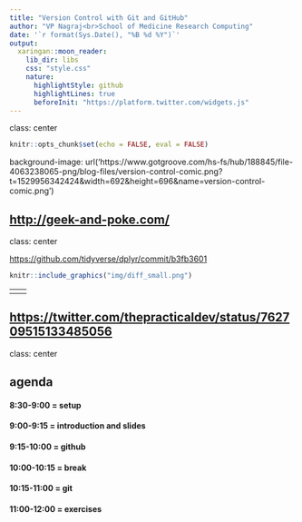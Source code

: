 ```yaml
---
title: "Version Control with Git and GitHub"
author: "VP Nagraj<br>School of Medicine Research Computing"
date: '`r format(Sys.Date(), "%B %d %Y")`'
output:
  xaringan::moon_reader:
    lib_dir: libs
    css: "style.css"
    nature:
      highlightStyle: github
      highlightLines: true
      beforeInit: "https://platform.twitter.com/widgets.js" 
---
```

class: center
```r
knitr::opts_chunk$set(echo = FALSE, eval = FALSE)
```
background-image: url('https://www.gotgroove.com/hs-fs/hub/188845/file-4063238065-png/blog-files/version-control-comic.png?t=1529956342424&width=692&height=696&name=version-control-comic.png')

<http://geek-and-poke.com/>
---
class: center

<https://github.com/tidyverse/dplyr/commit/b3fb3601>

```r
knitr::include_graphics("img/diff_small.png")
```

---
<table class="table">
  <tbody>
    <tr>
      <td><img src="img/git.svg" style="width:100px;height:100px;"></img></td>
      <td style = "padding-left:50px;"><h3>Git</h3></td>
      <td style = "padding-left:50px;">Version control software</td>
    </tr>
    <tr>
      <td><img src="img/github-desktop.png" style="width:100px;height:100px;"></img></td>
      <td style = "padding-left:50px;"><h3>GitHub Desktop</h3></td>
      <td style = "padding-left:50px;">Desktop client for using syncing files from your computer to GitHub</td>
    </tr>
    <tr>
      <td><img src="img/github.png" style="width:100px;height:100px;"></img></td>
      <td style = "padding-left:50px;"><h3>GitHub</h3></td>
      <td style = "padding-left:50px;">Website for hosting and managing Git repositories</td>
    </tr>
    <tr>
      <td><img src="img/bitbucket.png" style="width:100px;height:100px;"></img></td>
      <td style = "padding-left:50px;"><h3>Bitbucket</h3></td>
      <td style = "padding-left:50px;">Website for hosting and managing either Mercurial or Git repositories</td>
    </tr>
    <tr>
      <td><img src="img/gitlab.svg" style="width:100px;height:100px;"></img></td>
      <td style = "padding-left:50px;"><h3>GitLab</h3></td>
      <td style = "padding-left:50px;">Website for hosting and managing Git repositories with additional tools to build/deploy the code/programs</td>
    </tr>
  </tbody>
</table>
---
<table class="table">
  <tbody>
    <tr>
      <td><img src="img/git.svg" style="width:100px;height:100px;"></img></td>
      <td style = "padding-left:50px;"><h3>Git</h3></td>
      <td style = "padding-left:50px;">Version control software</td>
    </tr>
    <tr>
      <td><img src="img/github-desktop.png" style="width:100px;height:100px;"></img></td>
      <td style = "padding-left:50px; text-decoration: line-through;"><h3>GitHub Desktop</h3></td>
      <td style = "padding-left:50px; text-decoration: line-through;">Desktop client for using syncing files from your computer to GitHub</td>
    </tr>
    <tr>
      <td><img src="img/github.png" style="width:100px;height:100px;"></img></td>
      <td style = "padding-left:50px;"><h3>GitHub</h3></td>
      <td style = "padding-left:50px;">Website for hosting and managing Git repositories</td>
    </tr>
    <tr>
      <td><img src="img/bitbucket.png" style="width:100px;height:100px;"></img></td>
      <td style = "padding-left:50px; text-decoration: line-through;"><h3>Bitbucket</h3></td>
      <td style = "padding-left:50px; text-decoration: line-through;">Website for hosting and managing either Mercurial or Git repositories</td>
    </tr>
    <tr>
      <td><img src="img/gitlab.svg" style="width:100px;height:100px;"></img></td>
      <td style = "padding-left:50px; text-decoration: line-through;"><h3>GitLab</h3></td>
      <td style = "padding-left:50px; text-decoration: line-through;">Website for hosting and managing Git repositories with additional tools to build/deploy the code/programs</td>
    </tr>
  </tbody>
</table>

---
<blockquote class="twitter-tweet" data-lang="en" width = "300" min-width="300" style="padding-left:240px;"> <a href="https://twitter.com/thepracticaldev/status/762709515133485056?lang=en"></a></blockquote>

<https://twitter.com/thepracticaldev/status/762709515133485056>
---
class: center

## agenda

#### 8:30-9:00 = setup

#### 9:00-9:15 = introduction and slides

#### 9:15-10:00 = github

#### 10:00-10:15 = break

#### 10:15-11:00 = git

#### 11:00-12:00 = exercises